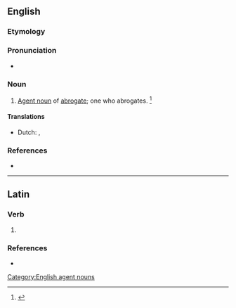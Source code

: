 ==English==

===Etymology===
{{suffix|en|abrogate|or}}

===Pronunciation===
* {{a|US}} {{IPA|en|/ˈæb.ɹəˌɡeɪ.tɚ/}}

===Noun===
{{en-noun}}

# [[agent noun|Agent noun]] of [[abrogate]]; one who abrogates. {{defdate|First attested in the late 16<sup>th</sup> century.}}<ref name=SOED>{{R:SOED5|page=8}}</ref>

====Translations====
{{trans-top|one who abrogates}}
* Dutch: {{t|nl|afschaffer|m}}, {{t|nl|opheffer|m}}
{{trans-mid}}
{{trans-bottom}}

===References===
<references/>
* {{R:Webster 1913}}

[[Category:English agent nouns]]

----

==Latin==

===Verb===
{{la-verb-form|abrogātor}}

# {{inflection of|la|abrogō||2//3|s|futr|pasv|impr}}

===References===
* {{R:NLW}}